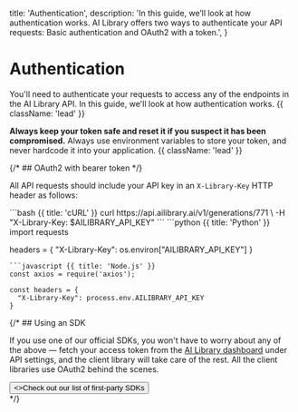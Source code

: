   title: 'Authentication',
  description:
    'In this guide, we’ll look at how authentication works. AI Library offers two ways to authenticate your API requests: Basic authentication and OAuth2 with a token.',
}

# Authentication

You'll need to authenticate your requests to access any of the endpoints in the AI Library API. In this guide, we'll look at how authentication works. {{ className: 'lead' }}

**Always keep your token safe and reset it if you suspect it has been compromised.** Always use environment variables to store your token, and never hardcode it into your application. {{ className: 'lead' }}

{/* ## OAuth2 with bearer token */}

All API requests should include your API key in an ``X-Library-Key`` HTTP header as follows:

<CodeGroup title="Example Requests">
```bash {{ title: 'cURL' }}
curl https://api.ailibrary.ai/v1/generations/771 \
  -H "X-Library-Key: $AILIBRARY_API_KEY"
```
```python {{ title: 'Python' }}
import requests

headers = {
    "X-Library-Key": os.environ["AILIBRARY_API_KEY"]
}
``` 
```javascript {{ title: 'Node.js' }}
const axios = require('axios');

const headers = {
  "X-Library-Key": process.env.AILIBRARY_API_KEY
}
```


</CodeGroup>

{/* ## Using an SDK

If you use one of our official SDKs, you won't have to worry about any of the above — fetch your access token from the [AI Library dashboard](#) under API settings, and the client library will take care of the rest. All the client libraries use OAuth2 behind the scenes.

<div className="not-prose">
  <Button href="/sdks" variant="text" arrow="right">
    <>Check out our list of first-party SDKs</>
  </Button>
</div> */}
